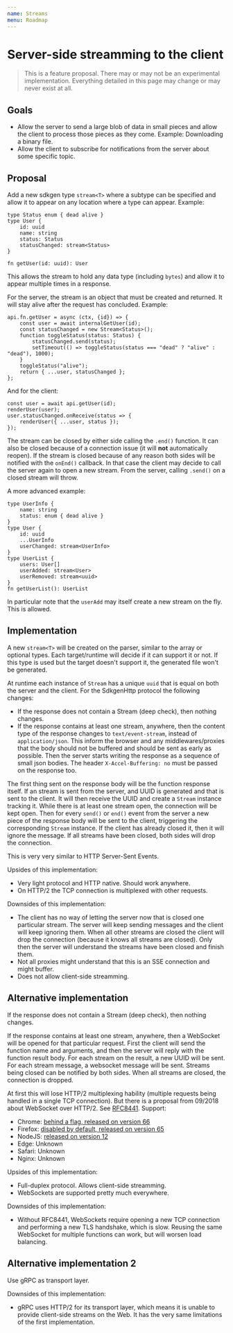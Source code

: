```yaml
---
name: Streams
menu: Roadmap
---
```


# Server-side streamming to the client

> This is a feature proposal. There may or may not be an experimental implementation. Everything detailed in this page may change or may never exist at all.

## Goals

- Allow the server to send a large blob of data in small pieces and allow the client to process those pieces as they come. Example: Downloading a binary file.
- Allow the client to subscribe for notifications from the server about some specific topic.

## Proposal

Add a new sdkgen type `stream<T>` where a subtype can be specified and allow it to appear on any location where a type can appear. Example:

```
type Status enum { dead alive }
type User {
    id: uuid
    name: string
    status: Status
    statusChanged: stream<Status>
}

fn getUser(id: uuid): User
```

This allows the stream to hold any data type (including `bytes`) and allow it to appear multiple times in a response.

For the server, the stream is an object that must be created and returned. It will stay alive after the request has concluded. Example:

```
api.fn.getUser = async (ctx, {id}) => {
    const user = await internalGetUser(id);
    const statusChanged = new Stream<Status>();
    function toggleStatus(status: Status) {
        statusChanged.send(status);
        setTimeout(() => toggleStatus(status === "dead" ? "alive" : "dead"), 1000);
    }
    toggleStatus("alive");
    return { ...user, statusChanged };
};
```

And for the client:

```
const user = await api.getUser(id);
renderUser(user);
user.statusChanged.onReceive(status => {
    renderUser({ ...user, status });
});
```

The stream can be closed by either side calling the `.end()` function. It can also be closed because of a connection issue (it will **not** automatically reopen). If the stream is closed because of any reason both sides will be notified with the `onEnd()` callback. In that case the client may decide to call the server again to open a new stream. From the server, calling `.send()` on a closed stream will throw.

A more advanced example:

```
type UserInfo {
    name: string
    status: enum { dead alive }
}
type User {
    id: uuid
    ...UserInfo
    userChanged: stream<UserInfo>
}
type UserList {
    users: User[]
    userAdded: stream<User>
    userRemoved: stream<uuid>
}
fn getUserList(): UserList
```

In particular note that the `userAdd` may itself create a new stream on the fly. This is allowed.

## Implementation

A new `stream<T>` will be created on the parser, similar to the array or optional types. Each target/runtime will decide if it can support it or not. If this type is used but the target doesn't support it, the generated file won't be generated.

At runtime each instance of `Stream` has a unique `uuid` that is equal on both the server and the client. For the SdkgenHttp protocol the following changes:

- If the response does not contain a Stream (deep check), then nothing changes.
- If the response contains at least one stream, anywhere, then the content type of the response changes to `text/event-stream`, instead of `application/json`. This inform the browser and any middlewares/proxies that the body should not be buffered and should be sent as early as possible. Then the server starts writing the response as a sequence of small json bodies. The header `X-Accel-Buffering: no` must be passed on the response too.

The first thing sent on the response body will be the function response itself. If an stream is sent from the server, and UUID is generated and that is sent to the client. It will then receive the UUID and create a `Stream` instance tracking it. While there is at least one stream open, the connection will be kept open. Then for every `send()` or `end()` event from the server a new piece of the response body will be sent to the client, triggering the corresponding `Stream` instance. If the client has already closed it, then it will ignore the message. If all streams have been closed, both sides will drop the connection.

This is very very similar to HTTP Server-Sent Events.

Upsides of this implementation:

- Very light protocol and HTTP native. Should work anywhere.
- On HTTP/2 the TCP connection is multiplexed with other requests.

Downsides of this implementation:

- The client has no way of letting the server now that is closed one particular stream. The server will keep sending messages and the client will keep ignoring them. When all other streams are closed the client will drop the connection (because it knows all streams are closed). Only then the server will understand the streams have been closed and finish them.
- Not all proxies might understand that this is an SSE connection and might buffer.
- Does not allow client-side streamming.

## Alternative implementation

If the response does not contain a Stream (deep check), then nothing changes.

If the response contains at least one stream, anywhere, then a WebSocket will be opened for that particular request. First the client will send the function name and arguments, and then the server will reply with the function result body. For each stream on the result, a new UUID will be sent. For each stream message, a websocket message will be sent. Streams being closed can be notified by both sides. When all streams are closed, the connection is dropped.

At first this will lose HTTP/2 multiplexing hability (multiple requests being handled in a single TCP connection). But there is a proposal from 09/2018 about WebSocket over HTTP/2. See [RFC8441](https://tools.ietf.org/html/rfc8441). Support:

- Chrome: [behind a flag, released on version 66](https://www.chromestatus.com/feature/6251293127475200)
- Firefox: [disabled by default, released on version 65](https://bugzilla.mozilla.org/show_bug.cgi?id=1434137)
- NodeJS: [released on version 12](https://github.com/nodejs/node/pull/23284)
- Edge: Unknown
- Safari: Unknown
- Nginx: Unknown

Upsides of this implementation:

- Full-duplex protocol. Allows client-side streamming.
- WebSockets are supported pretty much everywhere.

Downsides of this implementation:

- Without RFC8441, WebSockets require opening a new TCP connection and performing a new TLS handshake, which is slow. Reusing the same WebSocket for multiple functions can work, but will worsen load balancing.

## Alternative implementation 2

Use gRPC as transport layer.

Downsides of this implementation:

- gRPC uses HTTP/2 for its transport layer, which means it is unable to provide client-side streams on the Web. It has the very same limitations of the first implementation.

